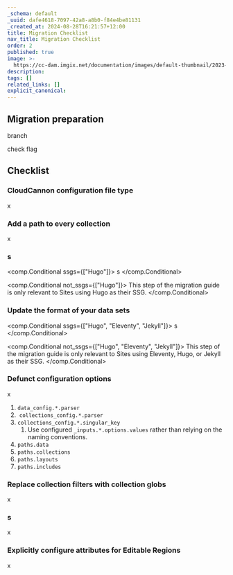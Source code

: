 ```yaml
---
_schema: default
_uuid: dafe4618-7097-42a8-a8b0-f84e4be81131
_created_at: 2024-08-28T16:21:57+12:00
title: Migration Checklist
nav_title: Migration Checklist
order: 2
published: true
image: >-
  https://cc-dam.imgix.net/documentation/images/default-thumbnail/2023-Q4/CloudCannon-Documentation-Thumbnail.png
description:
tags: []
related_links: []
explicit_canonical:
---
```

## Migration preparation

branch

check flag

## Checklist

### CloudCannon configuration file type

x

### Add a path to every collection

x

### s

<comp.Conditional ssgs={["Hugo"]}>
  s
</comp.Conditional>

<comp.Conditional not_ssgs={["Hugo"]}>
  This step of the migration guide is only relevant to Sites using Hugo as their SSG.
</comp.Conditional>

### Update the format of your data sets

<comp.Conditional ssgs={["Hugo", "Eleventy", "Jekyll"]}>
  s
</comp.Conditional>

<comp.Conditional not_ssgs={["Hugo", "Eleventy", "Jekyll"]}>
  This step of the migration guide is only relevant to Sites using Eleventy, Hugo, or Jekyll as their SSG.
</comp.Conditional>

### Defunct configuration options

x

1. `data_config.*.parser`
2. &nbsp;`collections_config.*.parser`
3. `collections_config.*.singular_key`
   1. Use configured `_inputs.*.options.values` rather than relying on the naming conventions.
4. `paths.data`
5. `paths.collections`
6. `paths.layouts`
7. `paths.includes`

### Replace collection filters with collection globs

x

### s

x

### Explicitly configure attributes for Editable Regions

x